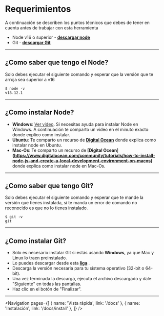 
# Requerimientos

A continuación se describen los puntos técnicos que debes de tener en cuenta antes de trabajar con esta herramienta

-   Node v16 o superior - **[descargar node](https://nodejs.org/es/download/)**
-   Git - **[descargar Git](https://git-scm.com/download/win)**

---

## ¿Como saber que tengo el Node?

Solo debes ejecutar el siguiente comando y esperar que la versión que te arroja sea superior a v16

```shell
$ node -v
v18.12.1
```

---

## ¿Como instalar Node?

-   **Windows**: [Ver video](https://youtu.be/xRXHQlqA3Ak?t=376). Si necesitas ayuda para instalar Node en Windows. A continuación te comparto un video en el minuto exacto donde explico como instalar.
-   **Ubuntu**: Te comparto un recurso de **[Digital Ocean](https://www.digitalocean.com/community/tutorials/how-to-install-node-js-on-ubuntu-20-04-es)** donde explica como instalar node en Ubuntu.
-   **Mac-Os**: Te comparto un recurso de **[Digital Ocean] (https://www.digitalocean.com/community/tutorials/how-to-install-node-js-and-create-a-local-development-environment-on-macos)** donde explica como instalar node en Mac-Os.

---

## ¿Como saber que tengo Git?

Solo debes ejecutar el siguiente comando y esperar que te mande la versión que tienes instalada, si te manda un error de comando no reconocido es que no lo tienes instalado.

```shell
$ git -v
git
```

---

## ¿Como instalar Git?

-   Solo es necesario instalar Git si estás usando **Windows**, ya que Mac y Linux lo traen preinstalado.
-   Lo puedes descargar desde esta **[liga](https://git-scm.com/download/win)** .
-   Descarga la versión necesaria para tu sistema operativo (32-bit o 64-bit).
-   Una vez terminada la descarga, ejecuta el archivo descargado y dale "Siguiente" en todas las pantallas.
-   Haz clic en el botón de "Finalizar".

---

<Navigation
    pages={[
        { name: 'Vista rápida', link: '/docs' },
        { name: 'Instalación', link: '/docs/install' },
    ]}
/>

